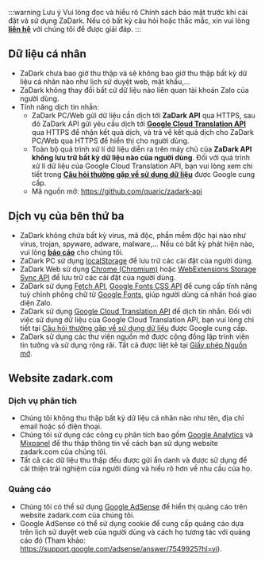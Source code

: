 :::warning Lưu ý
Vui lòng đọc và hiểu rõ Chính sách bảo mật trước khi cài đặt và sử dụng ZaDark. Nếu có bất kỳ câu hỏi hoặc thắc mắc, xin vui lòng [**liên hệ**](/contact) với chúng tôi để được giải đáp.
:::

## Dữ liệu cá nhân

* ZaDark chưa bao giờ thu thập và sẽ không bao giờ thu thập bất kỳ dữ liệu cá nhân nào như lịch sử duyệt web, mật khẩu,...
* ZaDark không thay đổi bất cứ dữ liệu nào liên quan tài khoản Zalo của người dùng.
* Tính năng dịch tin nhắn:
  * ZaDark PC/Web gửi dữ liệu cần dịch tới **ZaDark API** qua HTTPS, sau đó ZaDark API gửi yêu cầu dịch tới [**Google Cloud Translation API**](https://cloud.google.com/translate/docs/reference/libraries/v2/nodejs) qua HTTPS để nhận kết quả dịch, và trả về kết quả dịch cho ZaDark PC/Web qua HTTPS để hiển thị cho người dùng.
  * Toàn bộ quá trình xử lí dữ liệu diễn ra trên máy chủ của **ZaDark API không lưu trữ bất kỳ dữ liệu nào của người dùng**. Đối với quá trình xử lí dữ liệu của Google Cloud Translation API, bạn vui lòng xem chi tiết trong [**Câu hỏi thường gặp về sử dụng dữ liệu**](https://cloud.google.com/translate/data-usage) được Google cung cấp.
  * Mã nguồn mở: https://github.com/quaric/zadark-api

## Dịch vụ của bên thứ ba

* ZaDark không chứa bất kỳ virus, mã độc, phần mềm độc hại nào như virus, trojan, spyware, adware, malware,... Nếu có bất kỳ phát hiện nào, vui lòng [**báo cáo**](/contact) cho chúng tôi.
* ZaDark PC sử dụng [localStorage](https://developer.mozilla.org/en-US/docs/Web/API/Window/localStorage) để lưu trữ các cài đặt của người dùng.
* ZaDark Web sử dụng [Chrome (Chromium)](https://developer.chrome.com/docs/extensions/reference/storage/#overview) hoặc [WebExtensions Storage Sync API](https://developer.mozilla.org/en-US/docs/Mozilla/Add-ons/WebExtensions/API/storage/sync) để lưu trữ các cài đặt của người dùng.
* ZaDark sử dụng [Fetch API](https://developer.mozilla.org/en-US/docs/Web/API/Fetch\_API/Using\_Fetch), [Google Fonts CSS API](https://developers.google.com/fonts) để cung cấp tính năng tuỳ chỉnh phông chữ từ [Google Fonts](https://fonts.google.com/), giúp người dùng cá nhân hoá giao diện Zalo.
* ZaDark sử dụng [Google Cloud Translation API](https://cloud.google.com/translate/docs/reference/libraries/v2/nodejs) để dịch tin nhắn. Đối với việc sử dụng dữ liệu của Google Cloud Translation API, bạn vui lòng chi tiết tại [Câu hỏi thường gặp về sử dụng dữ liệu](https://cloud.google.com/translate/data-usage) được Google cung cấp.
* ZaDark sử dụng các thư viện nguồn mở được cộng đồng lập trình viên tin tưởng và sử dụng rộng rãi. Tất cả được liệt kê tại [Giấy phép Nguồn mở](/open-source-licenses).

## Website zadark.com

### Dịch vụ phân tích

* Chúng tôi không thu thập bất kỳ dữ liệu cá nhân nào như tên, địa chỉ email hoặc số điện thoại.
* Chúng tôi sử dụng các công cụ phân tích bao gồm [Google Analytics](https://analytics.google.com) và [Mixpanel](https://mixpanel.com) để thu thập thông tin về cách bạn sử dụng website zadark.com của chúng tôi.
* Tất cả các dữ liệu thu thập đều được gửi ẩn danh và được sử dụng để cải thiện trải nghiệm của người dùng và hiểu rõ hơn về nhu cầu của họ.

### Quảng cáo

* Chúng tôi có thể sử dụng [Google AdSense](https://adsense.google.com) để hiển thị quảng cáo trên website zadark.com của chúng tôi.
* Google AdSense có thể sử dụng cookie để cung cấp quảng cáo dựa trên lịch sử duyệt web của người dùng và cách họ tương tác với quảng cáo đó (Tham khảo: https://support.google.com/adsense/answer/7549925?hl=vi).
